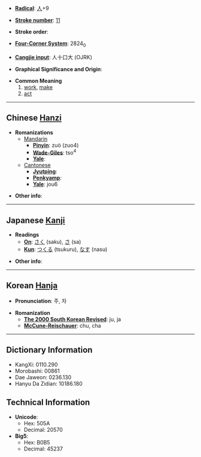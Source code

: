 * '''[[Wiktionary:Chinese radical index| Radical]]''': [[Wiktionary:Chinese radical index 人|人]]+9

* '''[[Wiktionary:Chinese total strokes index|Stroke number]]''': [[Wiktionary:Chinese total strokes index 11|11]]

* '''Stroke order''': 

* '''[[Wiktionary:Chinese four corner index|Four-Corner System]]''': 2824<sub>0</sub>

* '''[[Wiktionary:Chinese Cangjie index|Cangjie input]]''': 人十口大 (OJRK)

* '''Graphical Significance and Origin''': 

* '''Common Meaning'''
*#[[work]], [[make]]
*# [[act]]


----

== Chinese [[Hanzi]] ==

* '''Romanizations'''
** [[Mandarin]]
*** '''[[Pinyin]]''': zuò (zuo4)
*** '''[[Wade-Giles]]''': tso<sup>4</sup>
*** '''[[Yale]]''': 
**[[Cantonese]]
***'''[[Jyutping]]''':
***'''[[Penkyamp]]''': 
***'''[[Yale]]''': jou6

* '''Other info''': 

----

== Japanese [[Kanji]] ==

* '''Readings'''
** '''[[On]]''': [[さく]] (saku), [[さ]] (sa)
** '''[[Kun]]''': [[つくる]] (tsukuru), [[なす]] (nasu)

* '''Other info''':  

----

== Korean [[Hanja]] ==

* '''Pronunciation''': 주, 자

* '''Romanization'''
** '''[[The 2000 South Korean Revised Romanization|The 2000 South Korean Revised]]''': ju, ja
** '''[[McCune-Reischauer]]''': chu, cha

----

== Dictionary Information ==

* KangXi: 0110.290
* Morobashi: 00861
* Dae Jaweon: 0236.130
* Hanyu Da Zidian: 10186.180

== Technical Information ==

* '''Unicode''':
** Hex: 505A
** Decimal: 20570
* '''Big5''':
** Hex: B0B5
** Decimal: 45237